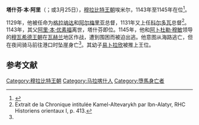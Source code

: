{{Infobox monarch
| name            = 塔什芬·本·阿里
| title           = 穆斯林的埃米尔
|succession= [[摩洛哥君主列表|穆拉比特王朝埃米尔]]
| image           = 
| caption         =
| reign           = 1143–1145
| full name       = 
| predecessor     = [[阿里·本·优素福|阿里·本·优素福]]
| successor       = [[易卜拉欣·本·塔什芬|易卜拉欣·本·塔什芬]]
| royal house     = 
| dynasty         = [[穆拉比特王朝|穆拉比特王朝]]
| father          = 阿里·本·优素福
| mother          = 
| birth_date   = 
| birth_place  = 
| death_date   = 1145年3月23日（或25日）
| death_place  = 
| date of burial  =
| place of burial = 
| religion  = [[伊斯兰教|伊斯兰教]]
|}}
'''塔什芬·本·阿里'''（{{lang-ar|أبو المعز تاشفين بن علي بن يوسف اللمتوني الصنهاجي}}；{{bd|？||1145年|3月23日}}或3月25日），[[穆拉比特王朝|穆拉比特王朝]]埃米尔，1143年至1145年在位<ref name="ibn khaldun">
{{cite book |title= تاريخ ابن خلدون: ديوان المبتدأ و الخبر في تاريخ العرب و البربر و من عاصرهم من ذوي الشأن الأكبر |last= Ibn Khaldun |first=Abderahman |authorlink=伊本·赫勒敦 |year=1377 |publisher= دار الفكر | volume= Volume 6 |page=308}}</ref>。

1129年，他被任命为[[格拉纳达|格拉纳达]]和[[阿尔梅里亚|阿尔梅里亚]]总督，1131年又上任[[科尔多瓦_(西班牙)|科尔多瓦]]总督<ref>Extrait de la Chronique intitulée Kamel-Altevarykh par Ibn-Alatyr, RHC Historiens orientaux I, p. 413.</ref>。1143年，其父[[阿里·本·优素福|阿里·本·优素福]]离世，塔什芬即位。1145年，他和[[阿卜杜勒·穆敏|阿卜杜勒·穆敏]]领导的[[穆瓦希德王朝|穆瓦希德王朝]]在[[瓦赫兰|瓦赫兰]]地区作战，遭到围困而被迫出逃。他意图从海路逃亡，但在夜间骑马前往港口时坠崖身亡<ref name="ibn khaldun"/>。其幼子[[易卜拉欣·本·塔什芬|易卜拉欣]]被推上王位。

==参考文献==
{{Reflist}}
{{S-start}}
{{Succession box|
 before=[[阿里·本·优素福|阿里·本·优素福]]|
 title=[[穆拉比特王朝|穆拉比特王朝]]|
 years=1143–1145|
 after=[[易卜拉欣·本·塔什芬|易卜拉欣·本·塔什芬]]|
}}
{{S-end}}
{{Rulers of Morocco}}
{{Authority control}}
{{DEFAULTSORT:Tashfin Ibn Ali}}
[[Category:穆拉比特王朝|Category:穆拉比特王朝]]
[[Category:马拉喀什人|Category:马拉喀什人]]
[[Category:墮馬身亡者|Category:墮馬身亡者]]